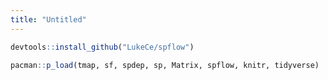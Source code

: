 ```yaml
---
title: "Untitled"
---
```


```r
devtools::install_github("LukeCe/spflow")
```

```r
pacman::p_load(tmap, sf, spdep, sp, Matrix, spflow, knitr, tidyverse)
```
